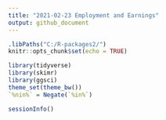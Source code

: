 ```yaml
---
title: "2021-02-23 Employment and Earnings"
output: github_document
---
```


```r
.libPaths("C:/R-packages2/")
knitr::opts_chunk$set(echo = TRUE)
```



```r
library(tidyverse)
library(skimr)
library(ggsci)
theme_set(theme_bw())
`%nin%` = Negate(`%in%`)
```




```r
sessionInfo()
```


















